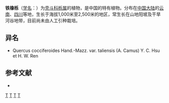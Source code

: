{{Speciesbox 
| genus = Quercus
| species = cocciferoides
| authority = Hand.-Mazz.
| subdivision_ranks =[[变种|变种]]
| subdivision =
* 铁橡栎 ''Q. c.'' var. ''cocciferoides''
* [[大理栎|大理栎]] ''Q. c.'' var. ''taliensis''
}}

'''铁橡栎'''（[[学名|学名]]：{{lang|la|''Quercus cocciferoides''}}）为[[壳斗科|壳斗科]][[栎属|栎属]]的植物，是中国的特有植物。分布在[[中国大陆|中国大陆]]的[[云南|云南]]、[[四川|四川]]等地，生长于海拔1,000米至2,500米的地区，常生长在山地阳坡及干旱河谷地带，目前尚未由人工引种栽培。

== 异名 ==
* Quercus cocciferoides Hand.-Mazz. var. taliensis (A. Camus) Y. C. Hsu et H. W. Ren

== 参考文献 ==
<div class="references-small">
* {{cite web| url =http://www.bioinfo.cn/db05/KmzwSpecies.php?action=view&id=7984| title =铁橡栎（原变种）| work =《中国高等植物数据库全库》| publisher =中国科学院微生物研究所| author =昆明植物研究所| accessdate =2009-02-25| deadurl =yes| archiveurl =https://web.archive.org/web/20160305020845/http://www.bioinfo.cn/db05/KmzwSpecies.php?action=view&id=7984| archivedate =2016-03-05}}
</div>
{{Taxonbar}}

[[Category:栎属|T]]
[[Category:中國特有植物|T]]
[[Category:云南植物|T]]
[[Category:四川植物|T]]